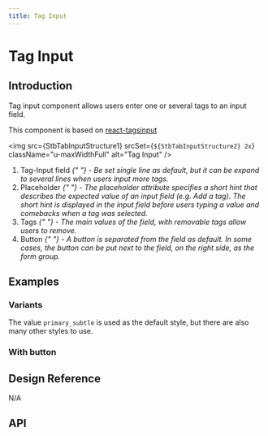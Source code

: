 ```yaml
---
title: Tag Input
---
```





# Tag Input

## Introduction

Tag input component allows users enter one or several tags to an input field.

This component is based on [react-tagsinput][1]

<img
  src={StbTabInputStructure1}
  srcSet={`${StbTabInputStructure2} 2x`}
  className="u-maxWidthFull"
  alt="Tag Input"
/>
<ol className="u-textGray u-marginTopTiny">
  <li>
    Tag-Input field
    <i className="u-text200">
      {" "}
      - Be set single line as default, but it can be expand to several lines when
      users input more tags.
    </i>
  </li>
  <li>
    Placeholder
    <i className="u-text200">
      {" "}
      - The placeholder attribute specifies a short hint that describes the expected
      value of an input field (e.g. Add a tag). The short hint is displayed in the
      input field before users typing a value and comebacks when a tag was selected.
    </i>
  </li>
  <li>
    Tags
    <i className="u-text200">
      {" "}
      - The main values of the field, with removable tags allow users to remove.
    </i>
  </li>
  <li>
    Button
    <i className="u-text200">
      {" "}
      - A button is separated from the field as default. In some cases, the button
      can be put next to the field, on the right side, as the form group.
    </i>
  </li>
</ol>

## Examples

### Variants

The value `primary_subtle` is used as the default style, but there are also many other styles to use.

<CodeView codeText={defaultTagInput} />
<CodeView codeText={variant1TagInput} />
<CodeView codeText={variant2TagInput} />

### With button

<CodeView codeText={widthButtonTagInput} />
<CodeView codeText={widthButton2TagInput} />

## Design Reference

N/A

## API

<ComponentApi name="TagInput" importName="TagInput" />

[1]: https://www.npmjs.com/package/react-tagsinput
